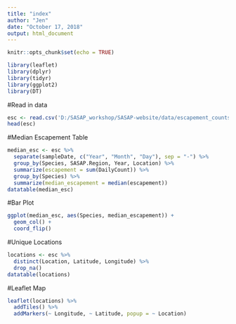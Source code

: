 ```yaml
---
title: "index"
author: "Jen"
date: "October 17, 2018"
output: html_document
---
```


```r
knitr::opts_chunk$set(echo = TRUE)
```

```r
library(leaflet)
library(dplyr)
library(tidyr)
library(ggplot2)
library(DT)
```

#Read in data

```r
esc <- read.csv('D:/SASAP_workshop/SASAP-website/data/escapement_counts.csv')
head(esc)
```
#Median Escapement Table

```r
median_esc <- esc %>% 
  separate(sampleDate, c("Year", "Month", "Day"), sep = "-") %>% 
  group_by(Species, SASAP.Region, Year, Location) %>% 
  summarize(escapement = sum(DailyCount)) %>% 
  group_by(Species) %>% 
  summarize(median_escapement = median(escapement))
datatable(median_esc)
```

#Bar Plot

```r
ggplot(median_esc, aes(Species, median_escapement)) +
  geom_col() +
  coord_flip()
```

#Unique Locations

```r
locations <- esc %>% 
  distinct(Location, Latitude, Longitude) %>% 
  drop_na()
datatable(locations)
```

#Leaflet Map

```r
leaflet(locations) %>% 
  addTiles() %>% 
  addMarkers(~ Longitude, ~ Latitude, popup = ~ Location)
```

